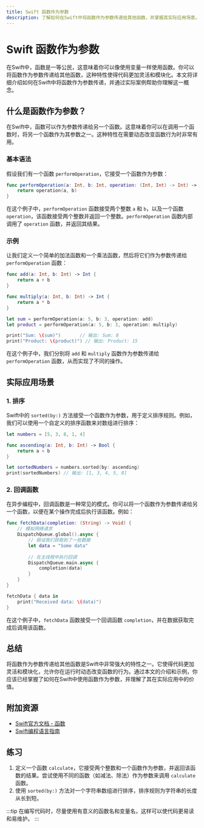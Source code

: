 ```yaml
---
title: Swift 函数作为参数
description: 了解如何在Swift中将函数作为参数传递给其他函数，并掌握其实际应用场景。
---
```


# Swift 函数作为参数

在Swift中，函数是一等公民，这意味着你可以像使用变量一样使用函数。你可以将函数作为参数传递给其他函数，这种特性使得代码更加灵活和模块化。本文将详细介绍如何在Swift中将函数作为参数传递，并通过实际案例帮助你理解这一概念。

## 什么是函数作为参数？

在Swift中，函数可以作为参数传递给另一个函数。这意味着你可以在调用一个函数时，将另一个函数作为其参数之一。这种特性在需要动态改变函数行为时非常有用。

### 基本语法

假设我们有一个函数 `performOperation`，它接受一个函数作为参数：

```swift
func performOperation(a: Int, b: Int, operation: (Int, Int) -> Int) -> Int {
    return operation(a, b)
}
```

在这个例子中，`performOperation` 函数接受两个整数 `a` 和 `b`，以及一个函数 `operation`，该函数接受两个整数并返回一个整数。`performOperation` 函数内部调用了 `operation` 函数，并返回其结果。

### 示例

让我们定义一个简单的加法函数和一个乘法函数，然后将它们作为参数传递给 `performOperation` 函数：

```swift
func add(a: Int, b: Int) -> Int {
    return a + b
}

func multiply(a: Int, b: Int) -> Int {
    return a * b
}

let sum = performOperation(a: 5, b: 3, operation: add)
let product = performOperation(a: 5, b: 3, operation: multiply)

print("Sum: \(sum)")       // 输出: Sum: 8
print("Product: \(product)") // 输出: Product: 15
```

在这个例子中，我们分别将 `add` 和 `multiply` 函数作为参数传递给 `performOperation` 函数，从而实现了不同的操作。

## 实际应用场景

### 1. 排序

Swift中的 `sorted(by:)` 方法接受一个函数作为参数，用于定义排序规则。例如，我们可以使用一个自定义的排序函数来对数组进行排序：

```swift
let numbers = [5, 3, 8, 1, 4]

func ascending(a: Int, b: Int) -> Bool {
    return a < b
}

let sortedNumbers = numbers.sorted(by: ascending)
print(sortedNumbers) // 输出: [1, 3, 4, 5, 8]
```

### 2. 回调函数

在异步编程中，回调函数是一种常见的模式。你可以将一个函数作为参数传递给另一个函数，以便在某个操作完成后执行该函数。例如：

```swift
func fetchData(completion: (String) -> Void) {
    // 模拟网络请求
    DispatchQueue.global().async {
        // 假设我们获取到了一些数据
        let data = "Some data"
        
        // 在主线程中执行回调
        DispatchQueue.main.async {
            completion(data)
        }
    }
}

fetchData { data in
    print("Received data: \(data)")
}
```

在这个例子中，`fetchData` 函数接受一个回调函数 `completion`，并在数据获取完成后调用该函数。

## 总结

将函数作为参数传递给其他函数是Swift中非常强大的特性之一。它使得代码更加灵活和模块化，允许你在运行时动态改变函数的行为。通过本文的介绍和示例，你应该已经掌握了如何在Swift中使用函数作为参数，并理解了其在实际应用中的价值。

## 附加资源

- [Swift官方文档 - 函数](https://docs.swift.org/swift-book/LanguageGuide/Functions.html)
- [Swift编程语言指南](https://developer.apple.com/library/archive/documentation/Swift/Conceptual/Swift_Programming_Language/)

## 练习

1. 定义一个函数 `calculate`，它接受两个整数和一个函数作为参数，并返回该函数的结果。尝试使用不同的函数（如减法、除法）作为参数来调用 `calculate` 函数。
2. 使用 `sorted(by:)` 方法对一个字符串数组进行排序，排序规则为字符串的长度从长到短。

:::tip
在编写代码时，尽量使用有意义的函数名和变量名，这样可以使代码更易读和易维护。
:::